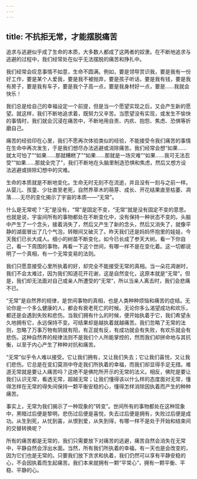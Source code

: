 ```yaml
---
---
---
```

title: 不抗拒无常，才能摆脱痛苦
---




追求与逃避似乎成了生命的本质，大多数人都成了这两者的奴隶。在不断地追求与逃避的过程中，我们经常处在似乎无法摆脱的痛苦和挣扎中。

我们经常会叹息事情不如意，生命不圆满。例如，要是领导赏识我，要是我有一份好工作，要是某个人爱我，要是我不被抛弃，要是孩子听话，要是我有钱，要是我有房子，要是我有车子，要是我个子高一点，要是我身材好一点，要是……我就会快乐！

我们总是给自己的幸福设定一个前提，但是当一个愿望实现之后，又会产生新的愿望。就这样，我们不断地追求着，既努力又辛苦。当愿望没有实现，或发生不愉快的事情时，我们就会沉浸在痛苦中，不断地用自责、内疚、抱怨、焦虑、恐惧等折磨自己。

痛苦的经验印在心里，我们不愿再次体验类似的经验，不能接受令我们痛苦的事情在生命中再次发生，于是我们想尽办法逃避或消除痛苦。我们经常会想“如果……就太可怕了”“如果……那就糟糕了”“如果……那就是一场灾难”“如果……我可无法忍受”“如果……那就全完了”，我们不断地在头脑里制造恐惧和焦虑，然后又想方设法逃避或排除幻想中的灾难。

生命的本质就是不断地变化。生命无时无刻不在流逝，并且没有一刻与之前一样。从婴儿、孩童、少壮直至老死，自然界草木的萌芽、成长、开花结果直至枯萎、凋落……无尽的变化揭示了宇宙的本质——“无常”。

什么是无常呢？“无”是没有，“常”是固定不变，“无常”就是没有固定不变的意思。也就是说，宇宙间所有的事物都处在不断变化中，没有保持一种状态不变的。头脑中产生了一个念头，接着消失了，然后又产生了新的念头，然后又消失了，就像平静的湖面冒出了几个气泡，转眼间又破灭了。昨天我们还是妈妈怀抱里的娃娃，今天我们已长大成人。细小的树苗不断变化，如今已长成了参天大树。看一下你自己，看一下周围的事物，再看一下这个世间，有哪一样不是在变化着。这一切都说明了一个真相，有一个无常变易的法则。

我们只愿意接受心里所执着的好，却完全不能接受无常的真相。当一朵花凋谢时，我们不会太难过，因为我们知道花开花谢，这是自然变化，这原本就是“无常”。但是，我们却无法面对自己或亲人所遭受的“无常”，所以当亲人离去时，我们会悲痛不已。

“无常”是自然界的规律，是世间事物的真相，也是人类种种烦恼和痛苦的症结。无论你是一个多么健康的人，都会有衰老死亡的时候。无论你多么渴望成功和欢乐，都还是会遇到失败和悲伤。当我们拥有什么的时候，便开始执着于它，我们希望永久地拥有它，永远保持不变。可结果却是越执着就越痛苦。我们忽略了无常的法则，忽略了万事万物有阴就有阳，有正就有反，有成功就会有失败，有欢乐就会有悲伤。这种自然界的规律法则不是我们个人所能掌控的，然而我们却拼命地与其抗衡，以至于内心产生了种种对抗和痛苦。

“无常”似乎令人难以接受。它让我们拥有，又让我们失去；它让我们喜悦，又让我们悲伤。它总是在变幻莫测中夺走我们所执着的幸福，而我们却显得手足无措。难道无常就是要让人痛苦吗？这绝不是佛陀所开示的无常的法义。相反，佛陀是要让我们认识无常，看透无常，超越无常；让我们懂得该以什么样的态度面对无常，懂得怎样在无常的得失间保持一颗平衡安稳的心，懂得怎样消除因执着而产生的种种痛苦。

事实上，无常为我们揭示了一种现象的“转变”。世间所有的事物都处在这种现象中，黑暗过后便是黎明，悲伤过后便是喜悦，失去过后便是拥有，失败过后便是成功。从生到死，从忧到喜，从恨到爱，从失到得，有哪一样不是处于开始和结束间的交替转换呢？

所有的痛苦都是无常的，我们只需要放下对痛苦的逃避，痛苦自然会消失在无常中，平静自然会浮出水面。当然，所有我们所执着的幸福，有一天也是会改变的，因为它们也是无常的。只要我们放下贪求和执着，我们仍然可以享有平静安稳的心，不会因执着而生起痛苦。我们本来就拥有一颗“平常心”，拥有一颗平衡、平稳、平静的心。